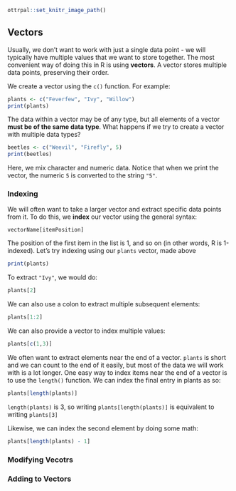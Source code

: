 ```r
ottrpal::set_knitr_image_path()
```

## Vectors

Usually, we don't want to work with just a single data point - we will typically have multiple values that we want to store together. The most convenient way of doing this in R is using **vectors**. A vector stores multiple data points, preserving their order. 

We create a vector using the `c()` function. For example: 

```r
plants <- c("Feverfew", "Ivy", "Willow")
print(plants)
```

The data within a vector may be of any type, but all elements of a vector **must be of the same data type**. What happens if we try to create a vector with multiple data types? 

```r
beetles <- c("Weevil", "Firefly", 5)
print(beetles)
```

Here, we mix character and numeric data. Notice that when we print the vector, the numeric `5` is converted to the string `"5"`.

### Indexing

We will often want to take a larger vector and extract specific data points from it. To do this, we **index** our vector using the general syntax: 

`vectorName[itemPosition]`

The position of the first item in the list is 1, and so on (in other words, R is 1-indexed). Let's try indexing using our `plants` vector, made above

```r
print(plants)
```

To extract `"Ivy"`, we would do:

```r
plants[2]
```

We can also use a colon to extract multiple subsequent elements:

```r
plants[1:2]
```

We can also provide a vector to index multiple values:

```r
plants[c(1,3)]
```

We often want to extract elements near the end of a vector. `plants` is short and we can count to the end of it easily, but most of the data we will work with is a lot longer. One easy way to index items near the end of a vector is to use the `length()` function. We can index the final entry in plants as so:

```r
plants[length(plants)]
```

`length(plants)` is 3, so writing `plants[length(plants)]` is equivalent to writing `plants[3]`

Likewise, we can index the second element by doing some math: 

```r
plants[length(plants) - 1]
```

### Modifying Vecotrs


### Adding to Vectors








